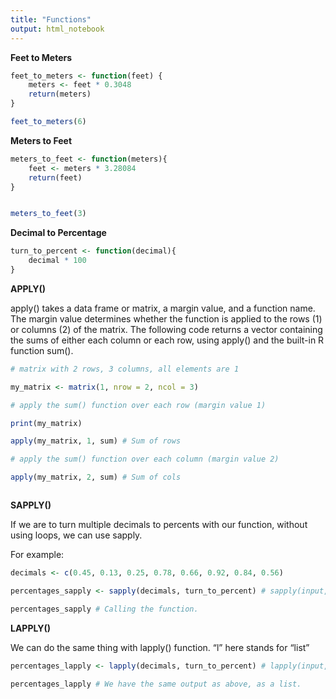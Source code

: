 ```yaml
---
title: "Functions"
output: html_notebook
---
```


**Feet to Meters**


```r

feet_to_meters <- function(feet) {
    meters <- feet * 0.3048
    return(meters)
}

feet_to_meters(6)

```


**Meters to Feet**


```r
meters_to_feet <- function(meters){
    feet <- meters * 3.28084
    return(feet)
}


meters_to_feet(3)

```

**Decimal to Percentage**


```r
turn_to_percent <- function(decimal){
    decimal * 100
}
```

**APPLY()**

apply() takes a data frame or matrix, a margin value, and a function name. The margin value determines whether the function is applied to the rows (1) or columns (2) of the matrix. The following code returns a vector containing the sums of either each column or each row, using apply() and the built-in R function sum().


```r
# matrix with 2 rows, 3 columns, all elements are 1

my_matrix <- matrix(1, nrow = 2, ncol = 3)

# apply the sum() function over each row (margin value 1)

print(my_matrix)

apply(my_matrix, 1, sum) # Sum of rows

# apply the sum() function over each column (margin value 2)

apply(my_matrix, 2, sum) # Sum of cols



```


**SAPPLY()**

If we are to turn multiple decimals to percents with our function, without using loops, we can use sapply. 

For example:


```r
decimals <- c(0.45, 0.13, 0.25, 0.78, 0.66, 0.92, 0.84, 0.56)

percentages_sapply <- sapply(decimals, turn_to_percent) # sapply(input, functionName)

percentages_sapply # Calling the function. 
```

**LAPPLY()**

We can do the same thing with lapply() function. "l" here stands for "list"


```r
percentages_lapply <- lapply(decimals, turn_to_percent) # lapply(input, functionName)

percentages_lapply # We have the same output as above, as a list. 
```